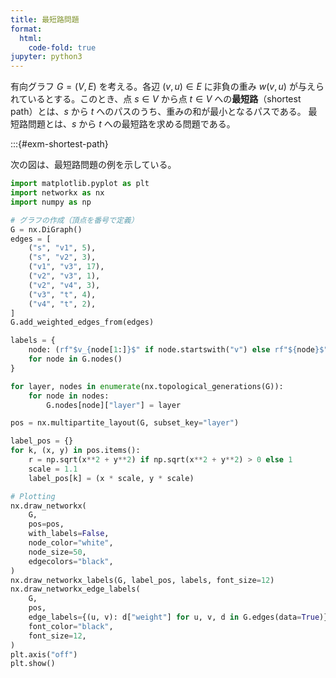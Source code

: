 ```yaml
---
title: 最短路問題
format:
  html:
    code-fold: true
jupyter: python3
---
```


有向グラフ $G = (V, E)$ を考える。各辺 $(v, u) \in E$ に非負の重み $w(v, u)$ が与えられているとする。このとき、点 $s \in V$ から点 $t \in V$ への**最短路**（shortest path）とは、$s$ から $t$ へのパスのうち、重みの和が最小となるパスである。 最短路問題とは、$s$ から $t$ への最短路を求める問題である。

:::{#exm-shortest-path}

次の図は、最短路問題の例を示している。

```python
import matplotlib.pyplot as plt
import networkx as nx
import numpy as np

# グラフの作成（頂点を番号で定義）
G = nx.DiGraph()
edges = [
    ("s", "v1", 5),
    ("s", "v2", 3),
    ("v1", "v3", 17),
    ("v2", "v3", 1),
    ("v2", "v4", 3),
    ("v3", "t", 4),
    ("v4", "t", 2),
]
G.add_weighted_edges_from(edges)

labels = {
    node: (rf"$v_{node[1:]}$" if node.startswith("v") else rf"${node}$")
    for node in G.nodes()
}

for layer, nodes in enumerate(nx.topological_generations(G)):
    for node in nodes:
        G.nodes[node]["layer"] = layer

pos = nx.multipartite_layout(G, subset_key="layer")

label_pos = {}
for k, (x, y) in pos.items():
    r = np.sqrt(x**2 + y**2) if np.sqrt(x**2 + y**2) > 0 else 1
    scale = 1.1
    label_pos[k] = (x * scale, y * scale)

# Plotting
nx.draw_networkx(
    G,
    pos=pos,
    with_labels=False,
    node_color="white",
    node_size=50,
    edgecolors="black",
)
nx.draw_networkx_labels(G, label_pos, labels, font_size=12)
nx.draw_networkx_edge_labels(
    G,
    pos,
    edge_labels={(u, v): d["weight"] for u, v, d in G.edges(data=True)},
    font_color="black",
    font_size=12,
)
plt.axis("off")
plt.show()
```